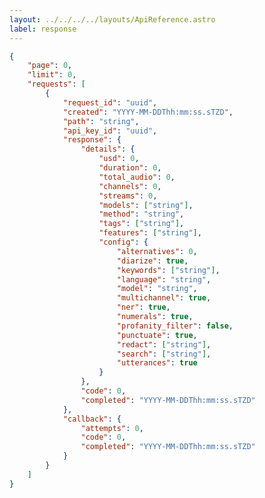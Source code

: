 ---
layout: ../../../../layouts/ApiReference.astro
label: response
---

```json
{
	"page": 0,
	"limit": 0,
	"requests": [
		{
			"request_id": "uuid",
			"created": "YYYY-MM-DDThh:mm:ss.sTZD",
			"path": "string",
			"api_key_id": "uuid",
			"response": {
				"details": {
					"usd": 0,
					"duration": 0,
					"total_audio": 0,
					"channels": 0,
					"streams": 0,
					"models": ["string"],
					"method": "string",
					"tags": ["string"],
					"features": ["string"],
					"config": {
						"alternatives": 0,
						"diarize": true,
						"keywords": ["string"],
						"language": "string",
						"model": "string",
						"multichannel": true,
						"ner": true,
						"numerals": true,
						"profanity_filter": false,
						"punctuate": true,
						"redact": ["string"],
						"search": ["string"],
						"utterances": true
					}
				},
				"code": 0,
				"completed": "YYYY-MM-DDThh:mm:ss.sTZD"
			},
			"callback": {
				"attempts": 0,
				"code": 0,
				"completed": "YYYY-MM-DDThh:mm:ss.sTZD"
			}
		}
	]
}
```
